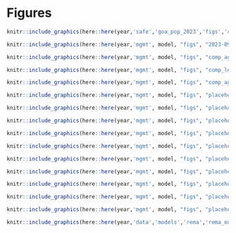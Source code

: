 \newpage 

# Figures

```r
knitr::include_graphics(here::here(year,'safe','goa_pop_2023','figs','catch_timeseries.png'))
```

```r
knitr::include_graphics(here::here(year,'mgmt', model, "figs", "2023-09-12-survey_compare.png"))
```

```r
knitr::include_graphics(here::here(year,'mgmt', model, "figs", "comp_agedat_flt1mkt0.png"))
```

```r
knitr::include_graphics(here::here(year,'mgmt', model, "figs", "comp_lendat_flt1mkt0.png"))
```


```r
knitr::include_graphics(here::here(year,'mgmt', model, "figs", "comp_agedat_flt2mkt0.png"))
```

```r
knitr::include_graphics(here::here(year,'mgmt', model, "figs", "placeholder.jpg"))
```


```r
knitr::include_graphics(here::here(year,'mgmt', model, "figs", "placeholder.jpg"))
```

```r
knitr::include_graphics(here::here(year,'mgmt', model, "figs", "placeholder.jpg"))
```

```r
knitr::include_graphics(here::here(year,'mgmt', model, "figs", "placeholder.jpg"))
```

```r
knitr::include_graphics(here::here(year,'mgmt', model, "figs", "placeholder.jpg"))
```

```r
knitr::include_graphics(here::here(year,'mgmt', model, "figs", "placeholder.jpg"))
```

```r
knitr::include_graphics(here::here(year,'mgmt', model, "figs", "placeholder.jpg"))
```

```r
knitr::include_graphics(here::here(year,'mgmt', model, "figs", "placeholder.jpg"))
```

```r
knitr::include_graphics(here::here(year,'mgmt', model, "figs", "placeholder.jpg"))
```

```r
knitr::include_graphics(here::here(year,'mgmt', model, "figs", "placeholder.jpg"))
```

```r
knitr::include_graphics(here::here(year,'data','models','rema','rema_outs.png'))
```